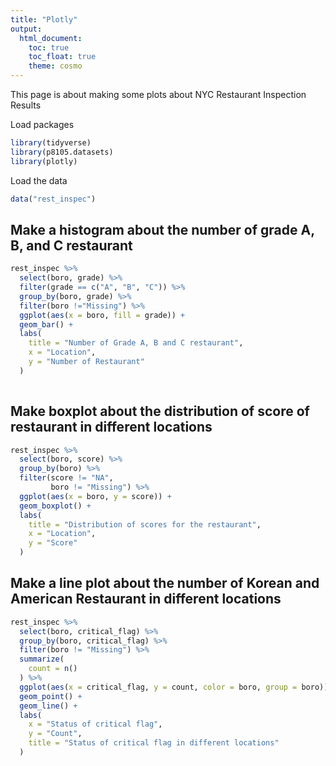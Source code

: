 ```yaml
---
title: "Plotly"
output: 
  html_document:
    toc: true
    toc_float: true
    theme: cosmo
---
```

This page is about making some plots about NYC Restaurant Inspection Results

Load packages
```r
library(tidyverse)
library(p8105.datasets)
library(plotly)
```

Load the data
```r
data("rest_inspec")
```

## Make a histogram about the number of grade A, B, and C restaurant 
```r
rest_inspec %>%
  select(boro, grade) %>% 
  filter(grade == c("A", "B", "C")) %>% 
  group_by(boro, grade) %>% 
  filter(boro !="Missing") %>% 
  ggplot(aes(x = boro, fill = grade)) +
  geom_bar() +
  labs(
    title = "Number of Grade A, B and C restaurant",
    x = "Location",
    y = "Number of Restaurant"
  )
  
```


## Make boxplot about the distribution of score of restaurant in different locations
```r
rest_inspec %>% 
  select(boro, score) %>% 
  group_by(boro) %>% 
  filter(score != "NA",
         boro != "Missing") %>% 
  ggplot(aes(x = boro, y = score)) +
  geom_boxplot() +
  labs(
    title = "Distribution of scores for the restaurant",
    x = "Location",
    y = "Score"
  )
```


## Make a line plot about the number of Korean and American Restaurant in different locations
```r
rest_inspec %>% 
  select(boro, critical_flag) %>% 
  group_by(boro, critical_flag) %>% 
  filter(boro != "Missing") %>% 
  summarize(
    count = n()
  ) %>% 
  ggplot(aes(x = critical_flag, y = count, color = boro, group = boro))+
  geom_point() +
  geom_line() +
  labs(
    x = "Status of critical flag",
    y = "Count",
    title = "Status of critical flag in different locations"
  )

```


